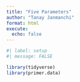 ```yaml
---
title: "Five Parameters"
author: "Tanay Janmanchi"
format: html
execute:
  echo: false
---
```


```r
#| label: setup
#| message: FALSE

library(tidyverse)
library(primer.data)
```

